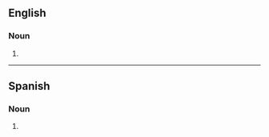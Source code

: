 ==English==

===Noun===
{{head|en|noun plural form}}

# {{plural of|bonanza|lang=en}}

----

==Spanish==

===Noun===
{{head|es|noun form|g=f-p}}

# {{plural of|bonanza|lang=es}}